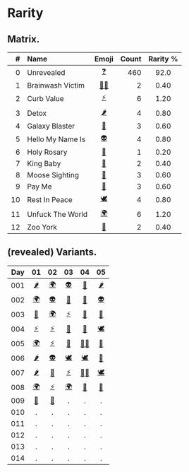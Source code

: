 # Rarity


## Matrix.

| # | Name | Emoji | Count | Rarity % |
|--:|:-----|:-----:|------:|:--------:|
|  0 | Unrevealed       | [❓][] | 460 | 92.0 |
|  1 | Brainwash Victim | [🧟‍♀️][] | 2 | 0.40 |
|  2 | Curb Value       | [⚡️][] | 6 | 1.20 |
|  3 | Detox            | [🌶][] | 4 | 0.80 |
|  4 | Galaxy Blaster   | [🔫][] | 3 | 0.60 |
|  5 | Hello My Name Is | [👽][] | 4 | 0.80 |
|  6 | Holy Rosary      | [📿][] | 1 | 0.20 |
|  7 | King Baby        | [👑][] | 2 | 0.40 |
|  8 | Moose Sighting   | [🦌][] | 3 | 0.60 |
|  9 | Pay Me           | [💸][] | 3 | 0.60 |
| 10 | Rest In Peace    | [🕊][] | 4 | 0.80 | 
| 11 | Unfuck The World | [🌍][] | 6 | 1.20 |
| 12 | Zoo York         | [🗽][] | 2 | 0.40 |


## (revealed) Variants.

| Day | 01 | 02 | 03 | 04 | 05 |
|:---:|:--:|:--:|:--:|:--:|:--:|
| 001 | [🌶][] | [🌍][] | [👽][] | [📿][] | [🌶][] |
| 002 | [🌍][] | [👽][] | [🔫][] | [💸][] | [👽][] |
| 003 | [🗽][] | [🌍][] | [⚡️][] | [💸][] | [🔫][] |
| 004 | [⚡️][] | [⚡️][] | [👑][] | [👑][] | [🕊][] |
| 005 | [🌍][] | [⚡️][] | [🦌][] | [🧟‍♀️][] | [🗽][] |
| 006 | [🌶][] | [👽][] | [🕊][] | [🕊][] | [🦌][] |
| 007 | [🌶][] | [🦌][] | [⚡️][] | [🧟‍♀️][] | [🕊][] |
| 008 | [🌍][] | [⚡️][] | [🌍][] | [💸][] | [🔫][] |
| 009 | [💸][] | [👑][] | . | . | . |
| 010 | . | . | . | . | . |
| 011 | . | . | . | . | . |
| 012 | . | . | . | . | . |
| 013 | . | . | . | . | . |
| 014 | . | . | . | . | . |


[❓]: https://www.pigeons.monster/variants#0-unrevealed
[🧟‍♀️]: https://www.pigeons.monster/variants#1-brainwash-victim
[⚡️]: https://www.pigeons.monster/variants#2-curb-value
[🌶]: https://www.pigeons.monster/variants#3-detox
[🔫]: https://www.pigeons.monster/variants#4-galaxy-blaster
[👽]: https://www.pigeons.monster/variants#5-hello-my-name-is
[📿]: https://www.pigeons.monster/variants#6-holy-rosary
[👑]: https://www.pigeons.monster/variants#7-king-baby
[🦌]: https://www.pigeons.monster/variants#8-moose-sighting
[💸]: https://www.pigeons.monster/variants#9-pay-me
[🕊]: https://www.pigeons.monster/variants#10-rest-in-peace
[🌍]: https://www.pigeons.monster/variants#11-unfuck-the-world
[🗽]: https://www.pigeons.monster/variants#12-zoo-york
[.]: https://www.pigeons.monster/variants#0-unrevealed